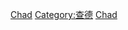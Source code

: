 {{Commonscat|Airports in Chad}}

[[Category:非洲各國機場|Chad]]
[[Category:查德|Category:查德]]
[[Category:各國機場|Chad]]